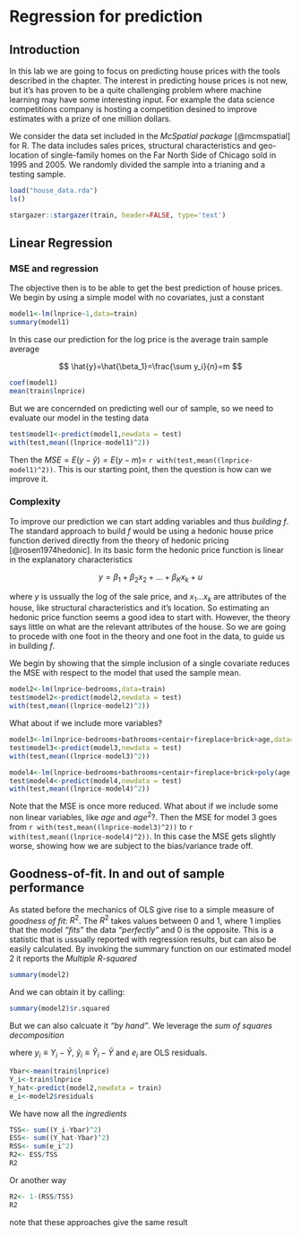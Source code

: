 
#  Regression for prediction

## Introduction {#sec:introduction}

In this lab we are going to focus on predicting house prices with the tools described in the chapter. The interest in predicting house prices is not new, but it's has proven to be a quite challenging problem where machine learning may have some interesting input. For example the  data science competitions company \href{https://www.kaggle.com}{Kaggle} is hosting a competition desined to improve \href{https://www.kaggle.com/c/zillow-prize-1}{Zillow's Home Value} estimates with a prize of one million dollars.
 
We consider the data set included in the  *McSpatial package* [@mcmspatial] for R. The data includes sales prices, structural characteristics and geo-location of single-family homes on the Far North Side of Chicago sold in 1995 and 2005. We randomly divided the sample into a trianing and a testing sample.



```r
load("house_data.rda")
ls()
```

```r
stargazer::stargazer(train, header=FALSE, type='text')
```

## Linear Regression
### MSE and regression

The objective then is to be able to get the best prediction of house prices. We begin by using a simple model with no covariates, just a constant

```r
model1<-lm(lnprice~1,data=train)
summary(model1)
```

In this case our prediction for the log price is the average train sample average


$$
\hat{y}=\hat{\beta_1}=\frac{\sum y_i}{n}=m
$$

```r
coef(model1)
mean(train$lnprice)
```

But we are concernded on predicting well our of sample, so we need to evaluate our model in the testing data 

```r
test$model1<-predict(model1,newdata = test)
with(test,mean((lnprice-model1)^2))
```

Then the $MSE=E(y-\hat{y})=E(y-m)=$ `r with(test,mean((lnprice-model1)^2))`. This is our starting point, then the question is how can we improve it.

### Complexity

To improve our prediction we can start adding variables and thus *building* $f$. The standard approach to build $f$ would be using a hedonic house price function derived directly from the theory of hedonic pricing [@rosen1974hedonic]. In its basic form the hedonic price function is linear in the explanatory characteristics

$$
y=\beta_1+\beta_2 x_2 + \dots + \beta_K x_k +u
 $$

where $y$ is ussually the log of the sale price, and $x_1  \dots x_k$ are attributes of the house, like  structural characteristics and it's location. So estimating an hedonic price function seems a good idea to start with. 
However, the theory says little on what are the relevant attributes of the house. So we are going to procede with one foot in the theory and one foot in the data, to guide us in building $f$.

We begin by showing that the simple inclusion of a single covariate reduces the MSE with respect to the \textit{naive} model that used the sample mean.

```r
model2<-lm(lnprice~bedrooms,data=train)
test$model2<-predict(model2,newdata = test)
with(test,mean((lnprice-model2)^2))
```

What about if we include more variables? 

```r
model3<-lm(lnprice~bedrooms+bathrooms+centair+fireplace+brick+age,data=train)
test$model3<-predict(model3,newdata = test)
with(test,mean((lnprice-model3)^2))
```


```r
model4<-lm(lnprice~bedrooms+bathrooms+centair+fireplace+brick+poly(age,2),data=train)
test$model4<-predict(model4,newdata = test)
with(test,mean((lnprice-model4)^2))
```



Note that the MSE is once more reduced. What about if we include some non linear variables, like $age$ and $age^2$?. Then the MSE for model 3 goes from  `r with(test,mean((lnprice-model3)^2))` to `r with(test,mean((lnprice-model4)^2))`. In this case the MSE gets slightly worse, showing how we are subject to the bias/variance trade off.




## Goodness-of-fit. In and out of sample performance


As stated before the mechanics of OLS give rise to a simple measure of *goodness of fit*: $R^2$. The $R^2$ takes values between 0 and 1, where 1 implies that the model *"fits"* the data *"perfectly"* and 0 is the opposite. This is a statistic that is ussually reported with regression results, but can also be easily calculated. By invoking the summary function on our estimated model 2 it reports the *Multiple R-squared*


```r
summary(model2)
```
And we can obtain it by calling:
```r
summary(model2)$r.squared
```


But we can also calcuate it *"by hand"*.  We leverage the *sum of squares decomposition* 

\begin{align}
 TSS &= \sum y_i^2   \\
 ESS &= \sum \hat y_i^2 \\
 RSS &=\sum e_i^2 \\
\end{align}


where $y_i \equiv Y_i - \bar Y$, $\hat y_i \equiv \hat Y_i - \bar Y$ and $e_i$ are OLS residuals. 

```r
Ybar<-mean(train$lnprice)
Y_i<-train$lnprice
Y_hat<-predict(model2,newdata = train)
e_i<-model2$residuals
```
We have now all the *ingredients*


```r
TSS<- sum((Y_i-Ybar)^2)
ESS<- sum((Y_hat-Ybar)^2)
RSS<- sum(e_i^2)
R2<- ESS/TSS
R2
```

Or another way
```r
R2<- 1-(RSS/TSS)
R2
```

note that these approaches give the same result
